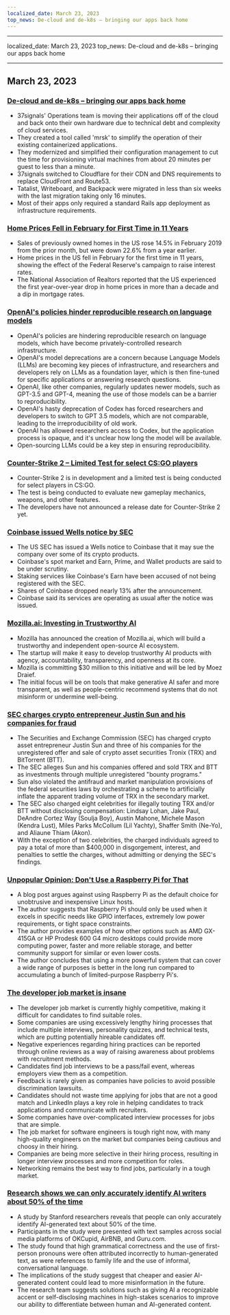 ```yaml
---
localized_date: March 23, 2023
top_news: De-cloud and de-k8s – bringing our apps back home
---
```


---

localized_date: March 23, 2023
top_news: De-cloud and de-k8s – bringing our apps back home

---



<CallToAction />

<Steps>

## March 23, 2023

### [De-cloud and de-k8s – bringing our apps back home](https://dev.37signals.com/bringing-our-apps-back-home/?ref=hackernewsgpt.com)

- 37signals' Operations team is moving their applications off of the cloud and back onto their own hardware due to technical debt and complexity of cloud services.
- They created a tool called 'mrsk' to simplify the operation of their existing containerized applications.
- They modernized and simplified their configuration management to cut the time for provisioning virtual machines from about 20 minutes per guest to less than a minute.
- 37signals switched to Cloudflare for their CDN and DNS requirements to replace CloudFront and Route53.
- Tatalist, Writeboard, and Backpack were migrated in less than six weeks with the last migration taking only 16 minutes.
- Most of their apps only required a standard Rails app deployment as infrastructure requirements.

### [Home Prices Fell in February for First Time in 11 Years](https://www.wsj.com/articles/home-prices-fell-in-february-for-first-time-in-11-years-73df0107?ref=hackernewsgpt.com)

- Sales of previously owned homes in the US rose 14.5% in February 2019 from the prior month, but were down 22.6% from a year earlier.
- Home prices in the US fell in February for the first time in 11 years, showing the effect of the Federal Reserve's campaign to raise interest rates.
- The National Association of Realtors reported that the US experienced the first year-over-year drop in home prices in more than a decade and a dip in mortgage rates.

### [OpenAI's policies hinder reproducible research on language models](https://aisnakeoil.substack.com/p/openais-policies-hinder-reproducible?ref=hackernewsgpt.com)

- OpenAI's policies are hindering reproducible research on language models, which have become privately-controlled research infrastructure.
- OpenAI's model deprecations are a concern because Language Models (LLMs) are becoming key pieces of infrastructure, and researchers and developers rely on LLMs as a foundation layer, which is then fine-tuned for specific applications or answering research questions.
- OpenAI, like other companies, regularly updates newer models, such as GPT-3.5 and GPT-4, meaning the use of those models can be a barrier to reproducibility.
- OpenAI's hasty deprecation of Codex has forced researchers and developers to switch to GPT 3.5 models, which are not comparable, leading to the irreproducibility of old work.
- OpenAI has allowed researchers access to Codex, but the application process is opaque, and it's unclear how long the model will be available.
- Open-sourcing LLMs could be a key step in ensuring reproducibility.

### [Counter-Strike 2 – Limited Test for select CS:GO players](https://counter-strike.net/cs2?ref=hackernewsgpt.com)

- Counter-Strike 2 is in development and a limited test is being conducted for select players in CS:GO.
- The test is being conducted to evaluate new gameplay mechanics, weapons, and other features.
- The developers have not announced a release date for Counter-Strike 2 yet.

### [Coinbase issued Wells notice by SEC](https://www.reuters.com/legal/coinbase-issued-wells-notice-by-sec-2023-03-22/?ref=hackernewsgpt.com)

- The US SEC has issued a Wells notice to Coinbase that it may sue the company over some of its crypto products.
- Coinbase's spot market and Earn, Prime, and Wallet products are said to be under scrutiny.
- Staking services like Coinbase's Earn have been accused of not being registered with the SEC.
- Shares of Coinbase dropped nearly 13% after the announcement.
- Coinbase said its services are operating as usual after the notice was issued.

### [Mozilla.ai: Investing in Trustworthy AI](https://blog.mozilla.org/en/mozilla/introducing-mozilla-ai-investing-in-trustworthy-ai/?ref=hackernewsgpt.com)

- Mozilla has announced the creation of Mozilla.ai, which will build a trustworthy and independent open-source AI ecosystem.
- The startup will make it easy to develop trustworthy AI products with agency, accountability, transparency, and openness at its core.
- Mozilla is committing $30 million to this initiative and will be led by Moez Draief.
- The initial focus will be on tools that make generative AI safer and more transparent, as well as people-centric recommend systems that do not misinform or undermine well-being.

### [SEC charges crypto entrepreneur Justin Sun and his companies for fraud](https://www.sec.gov/news/press-release/2023-59?ref=hackernewsgpt.com)

- The Securities and Exchange Commission (SEC) has charged crypto asset entrepreneur Justin Sun and three of his companies for the unregistered offer and sale of crypto asset securities Tronix (TRX) and BitTorrent (BTT).
- The SEC alleges Sun and his companies offered and sold TRX and BTT as investments through multiple unregistered "bounty programs."
- Sun also violated the antifraud and market manipulation provisions of the federal securities laws by orchestrating a scheme to artificially inflate the apparent trading volume of TRX in the secondary market.
- The SEC also charged eight celebrities for illegally touting TRX and/or BTT without disclosing compensation: Lindsay Lohan, Jake Paul, DeAndre Cortez Way (Soulja Boy), Austin Mahone, Michele Mason (Kendra Lust), Miles Parks McCollum (Lil Yachty), Shaffer Smith (Ne-Yo), and Aliaune Thiam (Akon).
- With the exception of two celebrities, the charged individuals agreed to pay a total of more than $400,000 in disgorgement, interest, and penalties to settle the charges, without admitting or denying the SEC's findings.

### [Unpopular Opinion: Don't Use a Raspberry Pi for That](https://set-inform.com/2021/08/24/unpopular-opinion-dont-use-a-raspberry-pi-for-that/?ref=hackernewsgpt.com)

- A blog post argues against using Raspberry Pi as the default choice for unobtrusive and inexpensive Linux hosts.
- The author suggests that Raspberry Pi should only be used when it excels in specific needs like GPIO interfaces, extremely low power requirements, or tight space constraints.
- The author provides examples of how other options such as AMD GX-415GA or HP Prodesk 600 G4 micro desktops could provide more computing power, faster and more reliable storage, and better community support for similar or even lower costs.
- The author concludes that using a more powerful system that can cover a wide range of purposes is better in the long run compared to accumulating a bunch of limited-purpose Raspberry Pi's.

### [The developer job market is insane](https://old.reddit.com/r/ExperiencedDevs/comments/11xq5cz/the_developer_job_market_is_insane_right_now/?ref=hackernewsgpt.com)

- The developer job market is currently highly competitive, making it difficult for candidates to find suitable roles.
- Some companies are using excessively lengthy hiring processes that include multiple interviews, personality quizzes, and technical tests, which are putting potentially hireable candidates off.
- Negative experiences regarding hiring practices can be reported through online reviews as a way of raising awareness about problems with recruitment methods.
- Candidates find job interviews to be a pass/fail event, whereas employers view them as a competition.
- Feedback is rarely given as companies have policies to avoid possible discrimination lawsuits.
- Candidates should not waste time applying for jobs that are not a good match and LinkedIn plays a key role in helping candidates to track applications and communicate with recruiters.
- Some companies have over-complicated interview processes for jobs that are simple.
- The job market for software engineers is tough right now, with many high-quality engineers on the market but companies being cautious and choosy in their hiring.
- Companies are being more selective in their hiring process, resulting in longer interview processes and more competition for roles.
- Networking remains the best way to find jobs, particularly in a tough market.

### [Research shows we can only accurately identify AI writers about 50% of the time](https://hai.stanford.edu/news/was-written-human-or-ai-tsu?ref=hackernewsgpt.com)

- A study by Stanford researchers reveals that people can only accurately identify AI-generated text about 50% of the time.
- Participants in the study were presented with text samples across social media platforms of OKCupid, AirBNB, and Guru.com.
- The study found that high grammatical correctness and the use of first-person pronouns were often attributed incorrectly to human-generated text, as were references to family life and the use of informal, conversational language.
- The implications of the study suggest that cheaper and easier AI-generated content could lead to more misinformation in the future.
- The research team suggests solutions such as giving AI a recognizable accent or self-disclosing machines in high-stakes scenarios to improve our ability to differentiate between human and AI-generated content.

</Steps>
